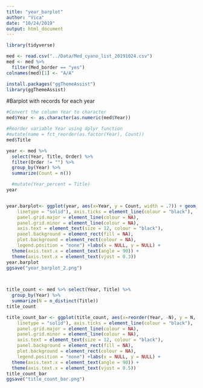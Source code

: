 ```yaml
---
title: "year_barplot"
author: "Vica"
date: "10/24/2019"
output: html_document
---
```




```r
library(tidyverse)

```


```r
med <- read.csv("../Data/Med_cyano_list_20191024.csv")
med <- med %>% 
  filter(Med_border == "yes")
colnames(med)[1] <- "A/A"

```

```r
install.packages("ggThemeAssist")
library(ggThemeAssist)
```

#Barplot with records for each year

```r
#Convert the column Year to character
med$Year <- as.character(as.numeric(med$Year))

#Reorder variable Year using dplyr function
#mutate(name = fct_reorder(as.factor(Year), Count))
med$Title

year <- med %>% 
  select(Year, Title, Order) %>% 
  filter(Order != "") %>% 
  group_by(Year) %>% 
  summarize(Count = n())

  #mutate(Year_percent = Title)
year


year.barplot<- ggplot(year, aes(x=Year, y = Count, width = .7)) + geom_bar(stat = "identity", fill = "green", position = "identity") + theme_classic() + theme(axis.line = element_line(size = 0.2, 
    linetype = "solid"), axis.ticks = element_line(colour = "black"), 
    panel.grid.major = element_line(colour = NA), 
    panel.grid.minor = element_line(colour = NA), 
    axis.text = element_text(size = 12, colour = "black"), 
    panel.background = element_rect(fill = NA), 
    plot.background = element_rect(colour = NA), 
    legend.position = "none") +labs(x = NULL, y = NULL) + 
  theme(axis.text.x = element_text(angle = 90)) +
  theme(axis.text.x = element_text(vjust = 0.3))
year.barplot
ggsave("year_barplot_2.png")

 
```

```r
title_count <- med %>% select(Year, Title) %>% 
  group_by(Year) %>% 
  summarize(N = n_distinct(Title))
title_count

title_count_bar <- ggplot(title_count, aes(x=reorder(Year, -N), y = N, width = .7)) + geom_bar(stat = "identity", fill = "green", position = "identity") + theme_classic() + theme(axis.line = element_line(size = 0.2, 
    linetype = "solid"), axis.ticks = element_line(colour = "black"), 
    panel.grid.major = element_line(colour = NA), 
    panel.grid.minor = element_line(colour = NA), 
    axis.text = element_text(size = 12, colour = "black"), 
    panel.background = element_rect(fill = NA), 
    plot.background = element_rect(colour = NA), 
    legend.position = "none") +labs(x = NULL, y = NULL) + 
  theme(axis.text.x = element_text(angle = 90)) +
  theme(axis.text.x = element_text(vjust = 0.5))
title_count_bar
ggsave("title_count_bar.png")

```

